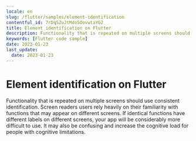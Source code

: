 ```yaml
---
locale: en
slug: /flutter/samples/element-identification
contentful_id: 7rDq5ZuJtMdoSOovwtaYG2
title: Element identification on Flutter
description: Functionality that is repeated on multiple screens should use consistent identification.
keywords: [Flutter code sample]
date: 2023-01-23
last_update:
  date: 2023-01-23
---
```


# Element identification on Flutter

Functionality that is repeated on multiple screens should use consistent identification. Screen readers users rely heavily on their familiarity with functions that may appear on different screens. If identical functions have different labels on different screens, your app will be considerably more difficult to use. It may also be confusing and increase the cognitive load for people with cognitive limitations.

<CodeSample id="element-identification" locale="en" platform="flutter"/>
